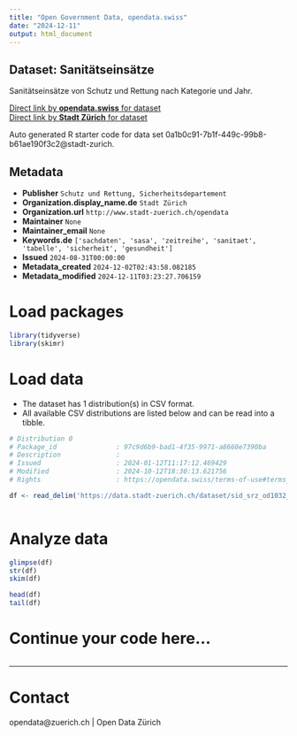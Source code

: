 ```yaml
---
title: "Open Government Data, opendata.swiss"
date: "2024-12-11"
output: html_document
---
```


## Dataset: Sanitätseinsätze

Sanitätseinsätze von Schutz und Rettung nach Kategorie und Jahr.

[Direct link by **opendata.swiss** for dataset](https://opendata.swiss/de/dataset/sanitatseinsatze)<br>
[Direct link by **Stadt Zürich** for dataset](https://data.stadt-zuerich.ch/dataset/sid_srz_od1032_sanitaetseinsaetze_jahr_kategorie)

Auto generated R starter code for data set 0a1b0c91-7b1f-449c-99b8-b61ae190f3c2@stadt-zurich.

## Metadata

- **Publisher** `Schutz und Rettung, Sicherheitsdepartement`
- **Organization.display_name.de** `Stadt Zürich`
- **Organization.url** `http://www.stadt-zuerich.ch/opendata`
- **Maintainer** `None`
- **Maintainer_email** `None`
- **Keywords.de** `['sachdaten', 'sasa', 'zeitreihe', 'sanitaet', 'tabelle', 'sicherheit', 'gesundheit']`
- **Issued** `2024-08-31T00:00:00`
- **Metadata_created** `2024-12-02T02:43:58.082185`
- **Metadata_modified** `2024-12-11T03:23:27.706159`


# Load packages

```r

library(tidyverse)
library(skimr)

```

# Load data

-   The dataset has 1 distribution(s) in CSV format.
-   All available CSV distributions are listed below and can be read into a tibble.

```r

# Distribution 0
# Package_id               : 97c9d6b9-bad1-4f35-9971-a8660e7390ba
# Description              : 
# Issued                   : 2024-01-12T11:17:12.469429
# Modified                 : 2024-10-12T18:30:13.621756
# Rights                   : https://opendata.swiss/terms-of-use#terms_open

df <- read_delim('https://data.stadt-zuerich.ch/dataset/sid_srz_od1032_sanitaetseinsaetze_jahr_kategorie/download/GES103OD1032.csv')



```

# Analyze data

```r

glimpse(df)
str(df)
skim(df)

head(df)
tail(df)

```

# Continue your code here...

```r

```

------------------------------------------------------------------------

# Contact

opendata@zuerich.ch | Open Data Zürich
